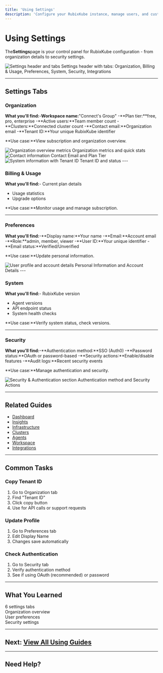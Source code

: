 ```yaml
---
title: 'Using Settings'
description: 'Configure your RubixKube instance, manage users, and customize preferences'
---
```


# Using Settings

The**Settings**page is your control panel for RubixKube configuration - from organization details to security settings.

<Frame>
  <img
    src="/images/using/using-settings-01-header.png"
    alt="Settings header and tabs"
  />
  <Caption>Settings header with tabs: Organization, Billing & Usage, Preferences, System, Security, Integrations</Caption>
</Frame>

---

## Settings Tabs

### Organization

**What you'll find:**-**Workspace name:**"Connect's Group"
-**Plan tier:**free, pro, enterprise
-**Active users:**Team member count
-**Clusters:**Connected cluster count
-**Contact email:**Organization email
-**Tenant ID:**Your unique RubixKube identifier

**Use case:**View subscription and organization overview.

<Frame>
  <img
    src="/images/using/using-settings-02-organization.png"
    alt="Organization overview metrics"
  />
  <Caption>Organization metrics and quick stats</Caption>
</Frame>

<Frame>
  <img
    src="/images/using/using-settings-04-contact.png"
    alt="Contact information"
  />
  <Caption>Contact Email and Plan Tier</Caption>
</Frame>

<Frame>
  <img
    src="/images/using/using-settings-03-system-tenant.png"
    alt="System information with Tenant ID"
  />
  <Caption>Tenant ID and status</Caption>
</Frame>
---

### Billing & Usage

**What you'll find:**- Current plan details
- Usage statistics
- Upgrade options

**Use case:**Monitor usage and manage subscription.

---

### Preferences

**What you'll find:**-**Display name:**Your name
-**Email:**Account email  
-**Role:**admin, member, viewer
-**User ID:**Your unique identifier
-**Email status:**Verified/Unverified

**Use case:**Update personal information.

<Frame>
  <img
    src="/images/using/using-settings-05-user-profile.png"
    alt="User profile and account details"
  />
  <Caption>Personal Information and Account Details</Caption>
</Frame>
---

### System

**What you'll find:**- RubixKube version
- Agent versions
- API endpoint status
- System health checks

**Use case:**Verify system status, check versions.

---

### Security

**What you'll find:**-**Authentication method:**SSO (Auth0)
-**Password status:**OAuth or password-based
-**Security actions:**Enable/disable features
-**Audit logs:**Recent security events

**Use case:**Manage authentication and security.

<Frame>
  <img
    src="/images/using/using-settings-06-security.png"
    alt="Security & Authentication section"
  />
  <Caption>Authentication method and Security Actions</Caption>
</Frame>

---

## Related Guides

- [Dashboard](/using/dashboard)
- [Insights](/using/insights)
- [Infrastructure](/using/infrastructure)
- [Clusters](/using/clusters)
- [Agents](/using/agents)
- [Workspace](/using/workspace)
- [Integrations](/using/integrations)

---

## Common Tasks

### Copy Tenant ID

1. Go to Organization tab
2. Find "Tenant ID"  
3. Click copy button
4. Use for API calls or support requests

### Update Profile

1. Go to Preferences tab
2. Edit Display Name
3. Changes save automatically

### Check Authentication

1. Go to Security tab
2. Verify authentication method
3. See if using OAuth (recommended) or password

---

## What You Learned

 6 settings tabs  
 Organization overview  
 User preferences  
 Security settings  

---

## Next: [View All Using Guides](/using/dashboard)

---

## Need Help?


<ContactSupport />

